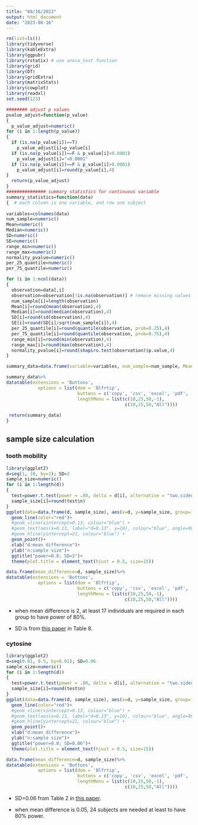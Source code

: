 ```yaml
---
title: "08/16/2023"
output: html_document
date: "2023-08-16"
---
```


```r
rm(list=ls())
library(tidyverse)
library(kableExtra)
library(ggpubr)
library(rstatix) # use anova_test function 
library(grid)
library(DT)
library(gridExtra)
library(matrixStats)
library(cowplot)
library(readxl)
set.seed(123)
```




```r
######## adjust p values 
pvalue_adjust=function(p_value)
{
  p_value_adjust=numeric()
for (i in 1:length(p_value))
{
  if (is.na(p_value[i])==T)
    p_value_adjust[i]=p_value[i]
  if (is.na(p_value[i])==F & p_value[i]<0.0001)
    p_value_adjust[i]="<0.0001"
  if (is.na(p_value[i])==F & p_value[i]>0.0001)
    p_value_adjust[i]=round(p_value[i],4)
}
  return(p_value_adjust)
}
############### summary statistics for continuous variable 
summary_statistics=function(data)
{  # each column is one variable, and row one subject 
  
variables=colnames(data)
num_sample=numeric()
Mean=numeric()
Median=numeric()
SD=numeric()
SE=numeric()
range_min=numeric()
range_max=numeric()
normality_pvalue=numeric()
per_25_quantile=numeric()
per_75_quantile=numeric()

for (i in 1:ncol(data))
{
  observation=data[,i]
  observation=observation[!is.na(observation)] # remove missing values 
  num_sample[i]=length(observation)
  Mean[i]=round(mean(observation),4)
  Median[i]=round(median(observation),4)
  SD[i]=round(sd(observation),4)
  SE[i]=round(SD[i]/sqrt(num_sample[i]),4)
  per_25_quantile[i]=round(quantile(observation, prob=0.25),4)
  per_75_quantile[i]=round(quantile(observation, prob=0.75),4)
  range_min[i]=round(min(observation),4)
  range_max[i]=round(max(observation),4)
  normality_pvalue[i]=round(shapiro.test(observation)$p.value,4)
}

summary_data=data.frame(variable=variables, num_sample=num_sample, Mean=Mean, Median=Median, SD=SD, SE=SE,per_25_quantile, per_75_quantile, Range_low=range_min, Range_upper=range_max, normality_pvalue=normality_pvalue)

summary_data%>%
datatable(extensions = 'Buttons',
            options = list(dom = 'Blfrtip',
                           buttons = c('copy', 'csv', 'excel', 'pdf', 'print'),
                           lengthMenu = list(c(10,25,50,-1),
                                             c(10,25,50,"All"))))
  
 return(summary_data) 
}

```


## sample size calculation 


### tooth mobility


```r
library(ggplot2)
d=seq(1, 10, by=1); SD=2
sample_size=numeric()
for (i in 1:length(d))
{
  test=power.t.test(power = .80, delta = d[i], alternative = "two.sided", sig.level=0.05, sd=SD, type="two.sample") # two sample t test 
  sample_size[i]=round(test$n)
}
ggplot(data=data.frame(d, sample_size), aes(x=d, y=sample_size, group=1)) +
  geom_line(color="red")+
  #geom_vline(xintercept=0.13, colour="blue") +
  #geom_text(aes(x=0.13, label="d=0.13", y=10), colour="blue", angle=90, vjust = 1.2, text=element_text(size=11))+
  #geom_hline(yintercept=21, colour="blue") +
  geom_point()+
  xlab("d:mean difference")+
  ylab("n:sample size")+
  ggtitle("power=0.8; SD=2")+
  theme(plot.title = element_text(hjust = 0.5, size=15))

data.frame(mean_difference=d, sample_size)%>%
datatable(extensions = 'Buttons',
            options = list(dom = 'Blfrtip',
                           buttons = c('copy', 'csv', 'excel', 'pdf', 'print'),
                           lengthMenu = list(c(10,25,50,-1),
                                             c(10,25,50,"All"))))

```


* when mean difference is 2, at least 17 individuals are required in each group to have power of 80%. 

* SD is from [this paper](https://www.ncbi.nlm.nih.gov/pmc/articles/PMC4319331/pdf/CCD-6-12.pdf) in Table 8. 



### cytosine 


```r
library(ggplot2)
d=seq(0.01, 0.5, by=0.01); SD=0.06
sample_size=numeric()
for (i in 1:length(d))
{
  test=power.t.test(power = .80, delta = d[i], alternative = "two.sided", sig.level=0.05, sd=SD, type="two.sample") # two sample t test 
  sample_size[i]=round(test$n)
}
ggplot(data=data.frame(d, sample_size), aes(x=d, y=sample_size, group=1)) +
  geom_line(color="red")+
  #geom_vline(xintercept=0.13, colour="blue") +
  #geom_text(aes(x=0.13, label="d=0.13", y=10), colour="blue", angle=90, vjust = 1.2, text=element_text(size=11))+
  #geom_hline(yintercept=21, colour="blue") +
  geom_point()+
  xlab("d:mean difference")+
  ylab("n:sample size")+
  ggtitle("power=0.8; SD=0.06")+
  theme(plot.title = element_text(hjust = 0.5, size=15))

data.frame(mean_difference=d, sample_size)%>%
datatable(extensions = 'Buttons',
            options = list(dom = 'Blfrtip',
                           buttons = c('copy', 'csv', 'excel', 'pdf', 'print'),
                           lengthMenu = list(c(10,25,50,-1),
                                             c(10,25,50,"All"))))

```


* SD=0.06 from Table 2 in [this paper](https://www.ncbi.nlm.nih.gov/pmc/articles/PMC10116098/pdf/784_2023_Article_5026.pdf). 

* when mean difference is 0.05, 24 subjects are needed at least to have 80% power. 
